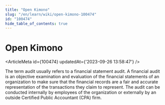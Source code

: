 ```yaml
---
title: "Open Kimono"
slug: "/en/learn/wiki/open-kimono-100474"
id: "100474"
hide_table_of_contents: true
---
```



# Open Kimono

<ArticleMeta id={100474} updatedAt={'2023-09-26 13:58:47'} />
<div className='border-solid border-b border-t-0 my-4 border-[var(--ifm-color-gray-300)]' />

The term audit usually refers to a financial statement audit. A financial audit is an objective examination and evaluation of the financial statements of an organization to make sure that the financial records are a fair and accurate representation of the transactions they claim to represent. The audit can be conducted internally by employees of the organization or externally by an outside Certified Public Accountant (CPA) firm.
